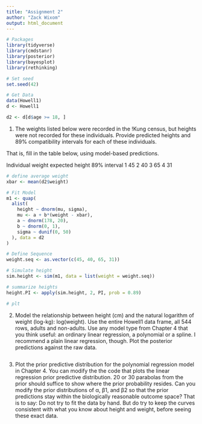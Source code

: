 ```yaml
---
title: "Assignment 2"
author: "Zack Wixom"
output: html_document
---
```


```r
# Packages
library(tidyverse)
library(cmdstanr)
library(posterior)
library(bayesplot)
library(rethinking)

# Set seed
set.seed(42)

# Get Data
data(Howell1)
d <- Howell1

d2 <- d[d$age >= 18, ]
```

1.  The weights listed below were recorded in the !Kung census, but heights were not recorded for these individuals. Provide predicted heights and 89% compatibility intervals for each of these individuals.

That is, fill in the table below, using model-based predictions.

Individual weight expected height 89% interval 1 45 2 40 3 65 4 31

```r
# define average weight
xbar <- mean(d2$weight)

# Fit Model
m1 <- quap(
  alist(
    height ~ dnorm(mu, sigma),
    mu <- a + b*(weight - xbar),
    a ~ dnorm(178, 20),
    b ~ dnorm(0, 1),
    sigma ~ dunif(0, 50)
  ), data = d2
)

# Define Sequence
weight.seq <- as.vector(c(45, 40, 65, 31))

# Simulate height
sim.height <- sim(m1, data = list(weight = weight.seq))

# summarize heights
height.PI <- apply(sim.height, 2, PI, prob = 0.89)

# plt

```

2.  Model the relationship between height (cm) and the natural logarithm of weight (log-kg): log(weight). Use the entire Howell1 data frame, all 544 rows, adults and non-adults. Use any model type from Chapter 4 that you think useful: an ordinary linear regression, a polynomial or a spline. I recommend a plain linear regression, though. Plot the posterior predictions against the raw data.

```r


```

3.  Plot the prior predictive distribution for the polynomial regression model in Chapter 4. You can modify the the code that plots the linear regression prior predictive distribution. 20 or 30 parabolas from the prior should suffice to show where the prior probability resides. Can you modify the prior distributions of α, β1, and β2 so that the prior predictions stay within the biologically reasonable outcome space? That is to say: Do not try to fit the data by hand. But do try to keep the curves consistent with what you know about height and weight, before seeing these exact data.

```r


```
